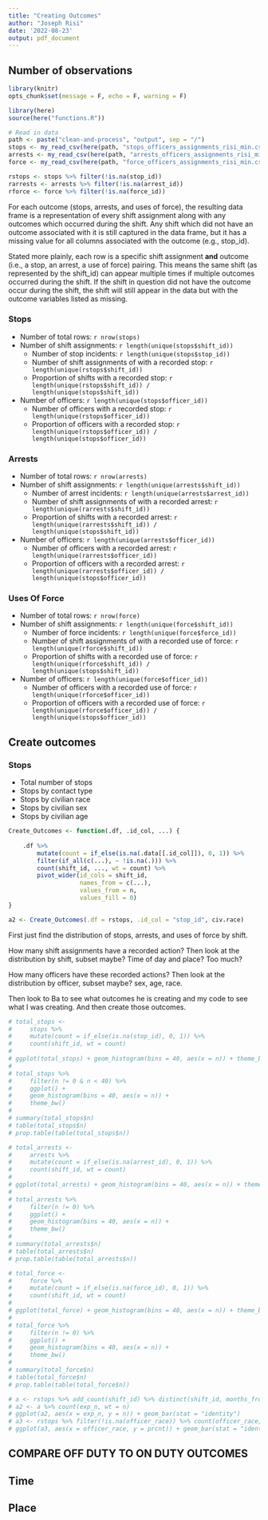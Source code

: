 ```yaml
---
title: "Creating Outcomes"
author: "Joseph Risi"
date: '2022-08-23'
output: pdf_document
---
```


## Number of observations

```r
library(knitr)
opts_chunk$set(message = F, echo = F, warning = F)

library(here)
source(here("functions.R"))

# Read in data
path <- paste("clean-and-process", "output", sep = "/")
stops <- my_read_csv(here(path, "stops_officers_assignments_risi_min.csv"))
arrests <- my_read_csv(here(path, "arrests_officers_assignments_risi_min.csv"))
force <- my_read_csv(here(path, "force_officers_assignments_risi_min.csv"))

rstops <- stops %>% filter(!is.na(stop_id))
rarrests <- arrests %>% filter(!is.na(arrest_id))
rforce <- force %>% filter(!is.na(force_id))
```

For each outcome (stops, arrests, and uses of force), the resulting data frame is a representation of every shift assignment along with any outcomes which occurred during the shift. Any shift which did not have an outcome associated with it is still captured in the data frame, but it has a missing value for all columns associated with the outcome (e.g., stop_id).

Stated more plainly, each row is a specific shift assignment **and** outcome (i.e., a stop, an arrest, a use of force) pairing. This means the same shift (as represented by the shift_id) can appear multiple times if multiple outcomes occurred during the shift. If the shift in question did not have the outcome occur during the shift, the shift will still appear in the data but with the outcome variables listed as missing.

### Stops

* Number of total rows: `r nrow(stops)`
* Number of shift assignments: `r length(unique(stops$shift_id))`
    * Number of stop incidents: `r length(unique(stops$stop_id))`
    * Number of shift assignments of with a recorded stop: `r length(unique(rstops$shift_id))`
    * Proportion of shifts with a recorded stop: `r length(unique(rstops$shift_id)) / length(unique(stops$shift_id))`
* Number of officers: `r length(unique(stops$officer_id))`
    * Number of officers with a recorded stop: `r length(unique(rstops$officer_id))`
    * Proportion of officers with a recorded stop: `r length(unique(rstops$officer_id)) / length(unique(stops$officer_id))`

### Arrests

* Number of total rows: `r nrow(arrests)`
* Number of shift assignments: `r length(unique(arrests$shift_id))`
    * Number of arrest incidents: `r length(unique(arrests$arrest_id))`
    * Number of shift assignments of with a recorded arrest: `r length(unique(rarrests$shift_id))`
    * Proportion of shifts with a recorded arrest: `r length(unique(rarrests$shift_id)) / length(unique(stops$shift_id))`
* Number of officers: `r length(unique(arrests$officer_id))`
    * Number of officers with a recorded arrest: `r length(unique(rarrests$officer_id))`
    * Proportion of officers with a recorded arrest: `r length(unique(rarrests$officer_id)) / length(unique(stops$officer_id))`

### Uses Of Force

* Number of total rows: `r nrow(force)`
* Number of shift assignments: `r length(unique(force$shift_id))`
    * Number of force incidents: `r length(unique(force$force_id))`
    * Number of shift assignments of with a recorded use of force: `r length(unique(rforce$shift_id))`
    * Proportion of shifts with a recorded use of force: `r length(unique(rforce$shift_id)) / length(unique(stops$shift_id))`
* Number of officers: `r length(unique(force$officer_id))`
    * Number of officers with a recorded use of force: `r length(unique(rforce$officer_id))`
    * Proportion of officers with a recorded use of force: `r length(unique(rforce$officer_id)) / length(unique(stops$officer_id))`













## Create outcomes

### Stops

* Total number of stops
* Stops by contact type
* Stops by civilian race
* Stops by civilian sex
* Stops by civilian age

```r
Create_Outcomes <- function(.df, .id_col, ...) {
    
    .df %>%
        mutate(count = if_else(is.na(.data[[.id_col]]), 0, 1)) %>%
        filter(if_all(c(...), ~ !is.na(.))) %>%
        count(shift_id, ..., wt = count) %>%
        pivot_wider(id_cols = shift_id,
                    names_from = c(...),
                    values_from = n,
                    values_fill = 0)
}

a2 <- Create_Outcomes(.df = rstops, .id_col = "stop_id", civ.race)
```


First just find the distribution of stops, arrests, and uses of force by shift.

How many shift assignments have a recorded action? Then look at the distribution by shift, subset maybe? Time of day and place? Too much?

How many officers have these recorded actions? Then look at the distribution by officer, subset maybe? sex, age, race.

Then look to Ba to see what outcomes he is creating and my code to see what I was creating. And then create those outcomes.

```r
# total_stops <-
#     stops %>%
#     mutate(count = if_else(is.na(stop_id), 0, 1)) %>%
#     count(shift_id, wt = count)
# 
# ggplot(total_stops) + geom_histogram(bins = 40, aes(x = n)) + theme_bw()
# 
# total_stops %>%
#     filter(n != 0 & n < 40) %>%
#     ggplot() +
#     geom_histogram(bins = 40, aes(x = n)) +
#     theme_bw()
# 
# summary(total_stops$n)
# table(total_stops$n)
# prop.table(table(total_stops$n))
```

```r
# total_arrests <-
#     arrests %>%
#     mutate(count = if_else(is.na(arrest_id), 0, 1)) %>%
#     count(shift_id, wt = count)
# 
# ggplot(total_arrests) + geom_histogram(bins = 40, aes(x = n)) + theme_bw()
# 
# total_arrests %>%
#     filter(n != 0) %>%
#     ggplot() +
#     geom_histogram(bins = 40, aes(x = n)) +
#     theme_bw()
# 
# summary(total_arrests$n)
# table(total_arrests$n)
# prop.table(table(total_arrests$n))
```

```r
# total_force <-
#     force %>%
#     mutate(count = if_else(is.na(force_id), 0, 1)) %>%
#     count(shift_id, wt = count)
# 
# ggplot(total_force) + geom_histogram(bins = 40, aes(x = n)) + theme_bw()
# 
# total_force %>%
#     filter(n != 0) %>%
#     ggplot() +
#     geom_histogram(bins = 40, aes(x = n)) +
#     theme_bw()
# 
# summary(total_force$n)
# table(total_force$n)
# prop.table(table(total_force$n))
```


```r
# a <- rstops %>% add_count(shift_id) %>% distinct(shift_id, months_from_start, n) %>% mutate(exp_n = ntile(months_from_start, 10))
# a2 <- a %>% count(exp_n, wt = n)
# ggplot(a2, aes(x = exp_n, y = n)) + geom_bar(stat = "identity")
# a3 <- rstops %>% filter(!is.na(officer_race)) %>% count(officer_race, civ.race) %>% group_by(officer_race) %>% mutate(prcnt = n / sum(n))
# ggplot(a3, aes(x = officer_race, y = prcnt)) + geom_bar(stat = "identity") + facet_wrap(~civ.race, scales = "free")
```


## COMPARE OFF DUTY TO ON DUTY OUTCOMES
## Time
## Place